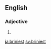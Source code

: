 ==English==

===Adjective===
{{head|en|adjective superlative form}}

# {{en-superlative of|briny}}

[[ja:briniest]]
[[sv:briniest]]